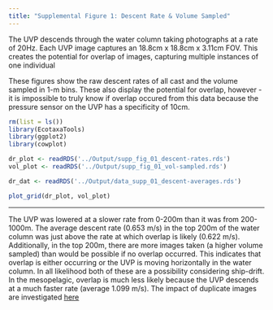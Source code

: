 ```yaml
---
title: "Supplemental Figure 1: Descent Rate & Volume Sampled"
---
```


The UVP descends through the water column taking photographs at a rate of 20Hz. Each UVP image captures an 18.8cm x 18.8cm x 3.11cm FOV. This creates the potential for overlap of images, capturing multiple instances of one individual

These figures show the raw descent rates of all cast and the volume sampled in 1-m bins. These also display the potential for overlap, however - it is impossible to truly know if overlap occured from this data because the pressure sensor on the UVP has a specificity of 10cm.

```r
rm(list = ls())
library(EcotaxaTools)
library(ggplot2)
library(cowplot)

dr_plot <- readRDS('../Output/supp_fig_01_descent-rates.rds')
vol_plot <- readRDS('../Output/supp_fig_01_vol-sampled.rds')

dr_dat <- readRDS('../Output/data_supp_01_descent-averages.rds')
```

```r
plot_grid(dr_plot, vol_plot)
```

------------------------------------------------------------------------

The UVP was lowered at a slower rate from 0-200m than it was from 200-1000m. The average descent rate (0.653 m/s) in the top 200m of the water column was just above the rate at which overlap is likely (0.622 m/s). Additionally, in the top 200m, there are more images taken (a higher volume sampled) than would be possible if no overlap occurred. This indicates that overlap is either occurring or the UVP is moving horizontally in the water column. In all likelihood both of these are a possibility considering ship-drift. In the mesopelagic, overlap is much less likely because the UVP descends at a much faster rate (average 1.099 m/s). The impact of duplicate images are investigated [here](./supp_analysis_03.html)
